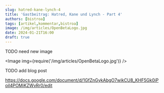 ```yaml
---
slug: hatred-kane-lynch-4
title: 'Gastbeitrag: Hatred, Kane und Lynch - Part 4'
authors: [bistroa]
tags: [artikel,kommentar,bistroa]
image: /img/articles/OpenBetaLogo.jpg
date: 2024-01-21T16:00
draft: true
---
```



TODO need new image

<Image img={require('/img/articles/OpenBetaLogo.jpg')} />

<!--truncate-->

TODO add blog post


https://docs.google.com/document/d/1GfZnGykAbgO7wikCU8_KHF5Gk0iPoil4POMiKZWvRr0/edit
